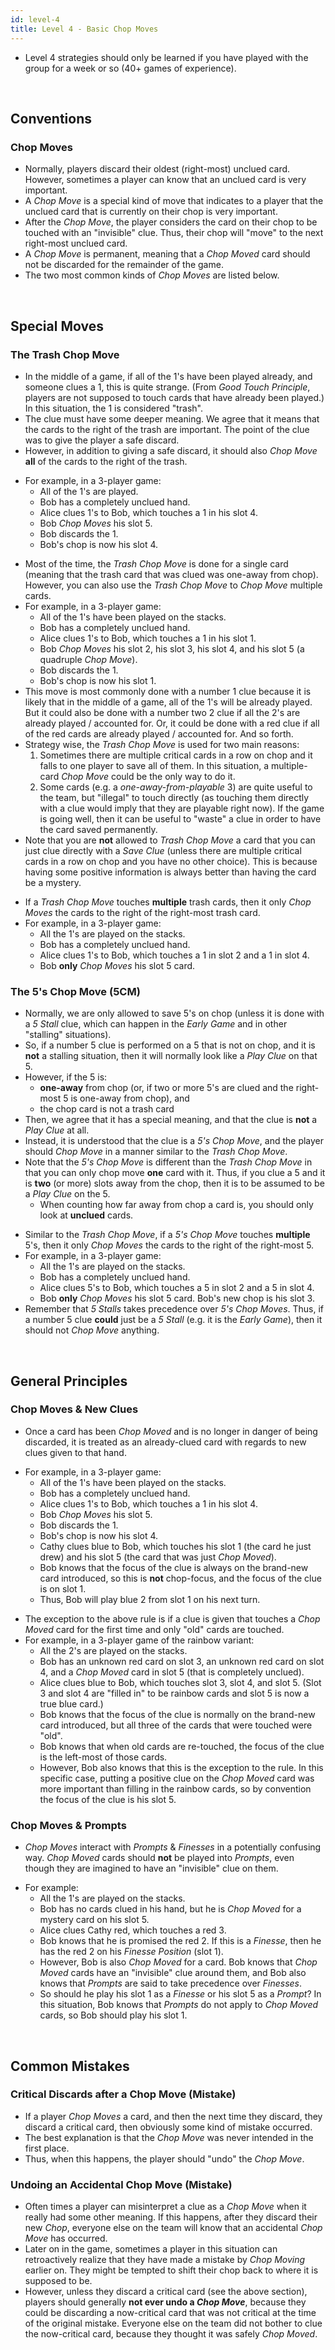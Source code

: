 ```yaml
---
id: level-4
title: Level 4 - Basic Chop Moves
---
```



- Level 4 strategies should only be learned if you have played with the group for a week or so (40+ games of experience).

<br />

## Conventions

### Chop Moves

- Normally, players discard their oldest (right-most) unclued card. However, sometimes a player can know that an unclued card is very important.
- A *Chop Move* is a special kind of move that indicates to a player that the unclued card that is currently on their chop is very important.
- After the *Chop Move*, the player considers the card on their chop to be touched with an "invisible" clue. Thus, their chop will "move" to the next right-most unclued card.
- A *Chop Move* is permanent, meaning that a *Chop Moved* card should not be discarded for the remainder of the game.
- The two most common kinds of *Chop Moves* are listed below.

<br />

## Special Moves

### The Trash Chop Move

- In the middle of a game, if all of the 1's have been played already, and someone clues a 1, this is quite strange. (From *Good Touch Principle*, players are not supposed to touch cards that have already been played.) In this situation, the 1 is considered "trash".
- The clue must have some deeper meaning. We agree that it means that the cards to the right of the trash are important. The point of the clue was to give the player a safe discard.
- However, in addition to giving a safe discard, it should also *Chop Move* **all** of the cards to the right of the trash.

<TrashChopMove1 className="example" />

- For example, in a 3-player game:
  - All of the 1's are played.
  - Bob has a completely unclued hand.
  - Alice clues 1's to Bob, which touches a 1 in his slot 4.
  - Bob *Chop Moves* his slot 5.
  - Bob discards the 1.
  - Bob's chop is now his slot 4.

<TrashChopMove2 className="example" />

- Most of the time, the *Trash Chop Move* is done for a single card (meaning that the trash card that was clued was one-away from chop). However, you can also use the *Trash Chop Move* to *Chop Move* multiple cards.
- For example, in a 3-player game:
  - All of the 1's have been played on the stacks.
  - Bob has a completely unclued hand.
  - Alice clues 1's to Bob, which touches a 1 in his slot 1.
  - Bob *Chop Moves* his slot 2, his slot 3, his slot 4, and his slot 5 (a quadruple *Chop Move*).
  - Bob discards the 1.
  - Bob's chop is now his slot 1.
- This move is most commonly done with a number 1 clue because it is likely that in the middle of a game, all of the 1's will be already played. But it could also be done with a number two 2 clue if all the 2's are already played / accounted for. Or, it could be done with a red clue if all of the red cards are already played / accounted for. And so forth.
- Strategy wise, the *Trash Chop Move* is used for two main reasons:
  1. Sometimes there are multiple critical cards in a row on chop and it falls to one player to save all of them. In this situation, a multiple-card *Chop Move* could be the only way to do it.
  1. Some cards (e.g. a *one-away-from-playable* 3) are quite useful to the team, but "illegal" to touch directly (as touching them directly with a clue would imply that they are playable right now). If the game is going well, then it can be useful to "waste" a clue in order to have the card saved permanently.
- Note that you are **not** allowed to *Trash Chop Move* a card that you can just clue directly with a *Save Clue* (unless there are multiple critical cards in a row on chop and you have no other choice). This is because having some positive information is always better than having the card be a mystery.

<TrashChopMove3 className="example" />

- If a *Trash Chop Move* touches **multiple** trash cards, then it only *Chop Moves* the cards to the right of the right-most trash card.
- For example, in a 3-player game:
  - All the 1's are played on the stacks.
  - Bob has a completely unclued hand.
  - Alice clues 1's to Bob, which touches a 1 in slot 2 and a 1 in slot 4.
  - Bob **only** *Chop Moves* his slot 5 card.

### The 5's Chop Move (5CM)

- Normally, we are only allowed to save 5's on chop (unless it is done with a *5 Stall* clue, which can happen in the *Early Game* and in other "stalling" situations).
- So, if a number 5 clue is performed on a 5 that is not on chop, and it is **not** a stalling situation, then it will normally look like a *Play Clue* on that 5.
- However, if the 5 is:
  - **one-away** from chop (or, if two or more 5's are clued and the right-most 5 is one-away from chop), and
  - the chop card is not a trash card
- Then, we agree that it has a special meaning, and that the clue is **not** a *Play Clue* at all.
- Instead, it is understood that the clue is a *5's Chop Move*, and the player should *Chop Move* in a manner similar to the *Trash Chop Move*.
- Note that the *5's Chop Move* is different than the *Trash Chop Move* in that you can only chop move **one** card with it. Thus, if you clue a 5 and it is **two** (or more) slots away from the chop, then it is to be assumed to be a *Play Clue* on the 5.
  - When counting how far away from chop a card is, you should only look at **unclued** cards.

<FivesChopMove className="example" />

- Similar to the *Trash Chop Move*, if a *5's Chop Move* touches **multiple** 5's, then it only *Chop Moves* the cards to the right of the right-most 5.
- For example, in a 3-player game:
  - All the 1's are played on the stacks.
  - Bob has a completely unclued hand.
  - Alice clues 5's to Bob, which touches a 5 in slot 2 and a 5 in slot 4.
  - Bob **only** *Chop Moves* his slot 5 card. Bob's new chop is his slot 3.
- Remember that *5 Stalls* takes precedence over *5's Chop Moves*. Thus, if a number 5 clue **could** just be a *5 Stall* (e.g. it is the *Early Game*), then it should not *Chop Move* anything.

<br />

## General Principles

### Chop Moves & New Clues

- Once a card has been *Chop Moved* and is no longer in danger of being discarded, it is treated as an already-clued card with regards to new clues given to that hand.

<ChopMoveNew className="example" />

- For example, in a 3-player game:
  - All of the 1's have been played on the stacks.
  - Bob has a completely unclued hand.
  - Alice clues 1's to Bob, which touches a 1 in his slot 4.
  - Bob *Chop Moves* his slot 5.
  - Bob discards the 1.
  - Bob's chop is now his slot 4.
  - Cathy clues blue to Bob, which touches his slot 1 (the card he just drew) and his slot 5 (the card that was just *Chop Moved*).
  - Bob knows that the focus of the clue is always on the brand-new card introduced, so this is **not** chop-focus, and the focus of the clue is on slot 1.
  - Thus, Bob will play blue 2 from slot 1 on his next turn.

<ChopMoveNewException className="example" />

- The exception to the above rule is if a clue is given that touches a *Chop Moved* card for the first time and only "old" cards are touched.
- For example, in a 3-player game of the rainbow variant:
  - All the 2's are played on the stacks.
  - Bob has an unknown red card on slot 3, an unknown red card on slot 4, and a *Chop Moved* card in slot 5 (that is completely unclued).
  - Alice clues blue to Bob, which touches slot 3, slot 4, and slot 5. (Slot 3 and slot 4 are "filled in" to be rainbow cards and slot 5 is now a true blue card.)
  - Bob knows that the focus of the clue is normally on the brand-new card introduced, but all three of the cards that were touched were "old".
  - Bob knows that when old cards are re-touched, the focus of the clue is the left-most of those cards.
  - However, Bob also knows that this is the exception to the rule. In this specific case, putting a positive clue on the *Chop Moved* card was more important than filling in the rainbow cards, so by convention the focus of the clue is his slot 5.

### Chop Moves & Prompts

- *Chop Moves* interact with *Prompts* & *Finesses* in a potentially confusing way. *Chop Moved* cards should **not** be played into *Prompts*, even though they are imagined to have an "invisible" clue on them.

<ChopMovePrompt className="example" />

- For example:
  - All the 1's are played on the stacks.
  - Bob has no cards clued in his hand, but he is *Chop Moved* for a mystery card on his slot 5.
  - Alice clues Cathy red, which touches a red 3.
  - Bob knows that he is promised the red 2. If this is a *Finesse*, then he has the red 2 on his *Finesse Position* (slot 1).
  - However, Bob is also *Chop Moved* for a card. Bob knows that *Chop Moved* cards have an "invisible" clue around them, and Bob also knows that *Prompts* are said to take precedence over *Finesses*.
  - So should he play his slot 1 as a *Finesse* or his slot 5 as a *Prompt*? In this situation, Bob knows that *Prompts* do not apply to *Chop Moved* cards, so Bob should play his slot 1.

<br />

## Common Mistakes

### Critical Discards after a Chop Move (Mistake)

- If a player *Chop Moves* a card, and then the next time they discard, they discard a critical card, then obviously some kind of mistake occurred.
- The best explanation is that the *Chop Move* was never intended in the first place.
- Thus, when this happens, the player should "undo" the *Chop Move*.

### Undoing an Accidental Chop Move (Mistake)

- Often times a player can misinterpret a clue as a *Chop Move* when it really had some other meaning. If this happens, after they discard their new *Chop*, everyone else on the team will know that an accidental *Chop Move* has occurred.
- Later on in the game, sometimes a player in this situation can retroactively realize that they have made a mistake by *Chop Moving* earlier on. They might be tempted to shift their chop back to where it is supposed to be.
- However, unless they discard a critical card (see the above section), players should generally **not ever undo a *Chop Move***, because they could be discarding a now-critical card that was not critical at the time of the original mistake. Everyone else on the team did not bother to clue the now-critical card, because they thought it was safely *Chop Moved*.
